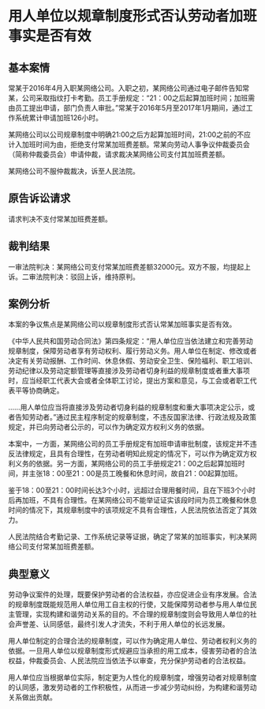 # 用人单位以规章制度形式否认劳动者加班事实是否有效

  

## 基本案情

常某于2016年4月入职某网络公司。入职之初，某网络公司通过电子邮件告知常某，公司采取指纹打卡考勤。员工手册规定：“21：00之后起算加班时间；加班需由员工提出申请，部门负责人审批。”常某于2016年5月至2017年1月期间，通过工作系统累计申请加班126小时。

某网络公司以公司规章制度中明确21:00之后方起算加班时间，21:00之前的不应计入加班时间为由，拒绝支付常某加班费差额。常某向劳动人事争议仲裁委员会（简称仲裁委员会）申请仲裁，请求裁决某网络公司支付其加班费差额。

某网络公司不服仲裁裁决，诉至人民法院。

## 原告诉讼请求

请求判决不支付常某加班费差额。

## 裁判结果

一审法院判决：某网络公司支付常某加班费差额32000元。双方不服，均提起上诉。二审法院判决：驳回上诉，维持原判。

## 案例分析

本案的争议焦点是某网络公司以规章制度形式否认常某加班事实是否有效。

《中华人民共和国劳动合同法》第四条规定：“用人单位应当依法建立和完善劳动规章制度，保障劳动者享有劳动权利、履行劳动义务。用人单位在制定、修改或者决定有关劳动报酬、工作时间、休息休假、劳动安全卫生、保险福利、职工培训、劳动纪律以及劳动定额管理等直接涉及劳动者切身利益的规章制度或者重大事项时，应当经职工代表大会或者全体职工讨论，提出方案和意见，与工会或者职工代表平等协商确定。

……用人单位应当将直接涉及劳动者切身利益的规章制度和重大事项决定公示，或者告知劳动者。”通过民主程序制定的规章制度，不违反国家法律、行政法规及政策规定，并已向劳动者公示的，可以作为确定双方权利义务的依据。

本案中，一方面，某网络公司的员工手册规定有加班申请审批制度，该规定并不违反法律规定，且具有合理性，在劳动者明知此规定的情况下，可以作为确定双方权利义务的依据。另一方面，某网络公司的员工手册规定21：00之后起算加班时间，并主张18：00至21：00是员工晚餐和休息时间，故自21：00起算加班。

鉴于18：00至21：00时间长达3个小时，远超过合理用餐时间，且在下班3个小时后再加班，不具有合理性。在某网络公司不能举证证实该段时间为员工晚餐和休息时间的情况下，其规章制度中的该项规定不具有合理性，人民法院依法否定了其效力。

人民法院结合考勤记录、工作系统记录等证据，确定了常某的加班事实，判决某网络公司支付常某加班费差额。

## 典型意义

劳动争议案件的处理，既要保护劳动者的合法权益，亦应促进企业有序发展。合法的规章制度既能规范用人单位用工自主权的行使，又能保障劳动者参与用人单位民主管理，实现构建和谐劳动关系的目的。不合理的规章制度则会导致用人单位的社会声誉差、认同感低，最终引发人才流失，不利于用人单位的长远发展。

用人单位制定的合理合法的规章制度，可以作为确定用人单位、劳动者权利义务的依据。一旦用人单位以规章制度形式规避应当承担的用工成本，侵害劳动者的合法权益，仲裁委员会、人民法院应当依法予以审查，充分保护劳动者的合法权益。

用人单位应当根据单位实际，制定更为人性化的规章制度，增强劳动者对规章制度的认同感，激发劳动者的工作积极性，从而进一步减少劳动纠纷，为构建和谐劳动关系做出贡献。
